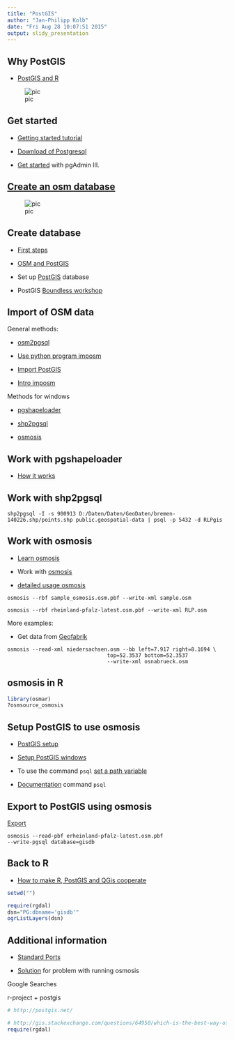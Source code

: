 ```yaml
---
title: "PostGIS"
author: "Jan-Philipp Kolb"
date: "Fri Aug 28 10:07:51 2015"
output: slidy_presentation
---
```



## Why PostGIS

- [PostGIS and R](http://gis.stackexchange.com/questions/64950/which-is-the-best-way-of-working-with-postgis-data-in-r)

![pic](https://raw.githubusercontent.com/Japhilko/DataAnalysis/master/data/figure/PostGISR.PNG)


## Get started

- [Getting started tutorial](http://www.bostongis.com/?content_name=postgis_tut01)

- [Download of Postgresql](http://de.enterprisedb.com/products-services-training/pgdownload)

- [Get started](http://km-bw.de/site/pbs-bw/get/documents/KULTUS.Dachmandant/KULTUS/Dienststellen/it.kultus-bw/pdf/SVP_BW/Postgres_Datenbankinstallation.pdf) with pgAdmin III.


## [Create an osm database](http://learnosm.org/en/osm-data/setting-up-postgresql/)

![pic](http://learnosm.org/images/en/osm-data/setting-up-postgresql/new-database.png)

## Create database

- [First steps](http://doc.postgres.de/postgresql_9.0/tutorial-createdb.html)

- [OSM and PostGIS](http://cnr.ncsu.edu/geospatial/wp-content/uploads/sites/6/2014/08/Zielstra_Tonini_021215.pdf)

- Set up [PostGIS](http://wiki.openstreetmap.org/wiki/PostGIS) database

- PostGIS [Boundless workshop](http://workshops.boundlessgeo.com/postgis-intro/)

## Import of OSM data

General methods:

- [osm2pgsql](http://learnosm.org/en/osm-data/osm2pgsql/)

- [Use python program imposm](http://imposm.org/)

- [Import PostGIS](http://www.postgis.us/Presentations/PGOpen2014_Session1.html#/)

- [Intro imposm](http://imposm.org/docs/imposm/latest/tutorial.html)

Methods for windows

- [pgshapeloader](http://suite.opengeo.org/4.1/dataadmin/pgGettingStarted/pgshapeloader.html)

- [shp2pgsql](http://gis.stackexchange.com/questions/50107/where-to-find-shp2pgsql-windows-binaries)

- [osmosis](http://skipperkongen.dk/2012/08/02/import-osm-data-into-postgis-using-osmosis/)

## Work with pgshapeloader

- [How it works](http://suite.opengeo.org/4.1/dataadmin/pgGettingStarted/pgshapeloader.html)

## Work with shp2pgsql

```shell
shp2pgsql -I -s 900913 D:/Daten/Daten/GeoDaten/bremen-140226.shp/points.shp public.geospatial-data | psql -p 5432 -d RLPgis
```
## Work with osmosis

- [Learn osmosis](http://learnosm.org/en/osm-data/osmosis/)

- Work with [osmosis](http://wiki.openstreetmap.org/wiki/User:Ajoessen/Osmosis)

- [detailed usage osmosis](http://wiki.openstreetmap.org/wiki/Osmosis/Detailed_Usage_0.43)


```shell
osmosis --rbf sample_osmosis.osm.pbf --write-xml sample.osm
```

```shell
osmosis --rbf rheinland-pfalz-latest.osm.pbf --write-xml RLP.osm
```

More examples: 

- Get data from [Geofabrik](http://download.geofabrik.de/europe/germany.html)

```shell
osmosis --read-xml niedersachsen.osm --bb left=7.917 right=8.1694 \
                                top=52.3537 bottom=52.3537 
                                --write-xml osnabrueck.osm
```

## osmosis in R

```r
library(osmar)
?osmsource_osmosis
```




## Setup PostGIS to use osmosis

- [PostGIS setup](http://wiki.openstreetmap.org/wiki/Osmosis/PostGIS_Setup)

- [Setup PostGIS windows](http://wiki.openstreetmap.org/wiki/DE:Postgis92_Win7_64bit)

- To use the command `psql` [set a path variable](https://support.microsoft.com/de-de/kb/310519)

- [Documentation](http://www.postgresql.org/docs/9.4/static/app-psql.html) command `psql` 


## Export to PostGIS using osmosis

[Export](http://wiki.openstreetmap.org/wiki/Osmosis/PostGIS_Setup)

```shell
osmosis --read-pbf erheinland-pfalz-latest.osm.pbf 
--write-pgsql database=gisdb 
```

## Back to R

- [How to make R, PostGIS and QGis cooperate](https://hal.inria.fr/file/index/docid/737397/filename/bonin_V2.pdf)

```r
setwd("")
```


```r
require(rgdal)
dsn="PG:dbname='gisdb'"
ogrListLayers(dsn)
```



## Additional information

- [Standard Ports](https://de.wikipedia.org/wiki/Liste_der_standardisierten_Ports)


- [Solution](http://gis.19327.n5.nabble.com/osmosis-dev-Codehaus-discontinued-Osmosis-not-working-td5847581.html) for problem with running osmosis



Google Searches

r-project + postgis

```r

# http://postgis.net/

# http://gis.stackexchange.com/questions/64950/which-is-the-best-way-of-working-with-postgis-data-in-r
require(rgdal)
```


